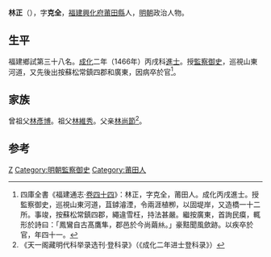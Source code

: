 {{明清人物信息框
| 姓名 = 林正
| 原名 =
| 圖片名稱 = 
| 圖片大小 = 220px
| 圖片說明 = 
| 最高職務 = 監察御史
| 國家 = 大明
| 爵位 =
| 籍貫 = [[福建|福建]][[興化府|興化府]][[莆田縣|莆田縣]]
| 族裔 = 漢族
| 字號 = 字克全
| 室名 = 
| 諡號 = 
| 出生日期 = 正統元年（1436年）
| 出生地點 = 
| 逝世日期 = 成化十二年（1476年）
| 逝世地點 = 
| 墓葬 =
| 配偶 =
| 親屬 =  
| 出身 = 
*成化二年丙戌科同進士出身
| 經歷 = 
| 著作 =
}}

'''林正'''（{{bd|1436年||1476年||Lin}}），字'''克全'''，[[福建|福建]][[興化府|興化府]][[莆田縣|莆田縣]]人，[[明朝|明朝]]政治人物。

==生平==
福建鄉試第三十八名。[[成化|成化]]二年（1466年）丙戌科[[進士|進士]]。授[[監察御史|監察御史]]，巡視山東河道，又先後出按蘇松常鎮四郡和廣東，因病卒於官<ref>四庫全書《福建通志·[[s:福建通志_(四庫全書本)/卷44|卷四十四]]》：林正，字克全，莆田人。成化丙戌進士。授監察御史，巡視山東河道，苴鏬濬湮，令兩涯植栁，以固堤岸，又造橋一十二所。事竣，按蘇松常鎮四郡，繩違雪枉，持法甚嚴。繼按廣東，首詢民瘼，輒形於詩曰：「鳳鸞自古髙鷹隼，郡邑於今尚繭𢇁。」豪黠聞風歛跡。以疾卒於官，年四十一。</ref>。

==家族==
曾祖父[[林彥博|林彥博]]。祖父[[林維秀|林維秀]]。父亲[[林尚節|林尚節]]<ref>《天一阁藏明代科举录选刊·登科录》（《成化二年进士登科录》）</ref>。

==参考==
{{reflist}}
{{明朝人物小作品}}
{{成化二年丙戌科殿試金榜}}
{{DEFAULTSORT:Lin林}}
[[Category:林姓|Z]]
[[Category:明朝監察御史|Category:明朝監察御史]]
[[Category:莆田人|Category:莆田人]]